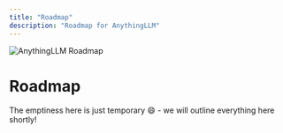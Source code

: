 ```yaml
---
title: "Roadmap"
description: "Roadmap for AnythingLLM"
---
```


<Image
  src="/images/product/roadmap/header-image.png" 
  height={1080} 
  width={1920} 
  quality={100}
  alt="AnythingLLM Roadmap"
/>


# Roadmap
The emptiness here is just temporary 😄 - we will outline everything here shortly!